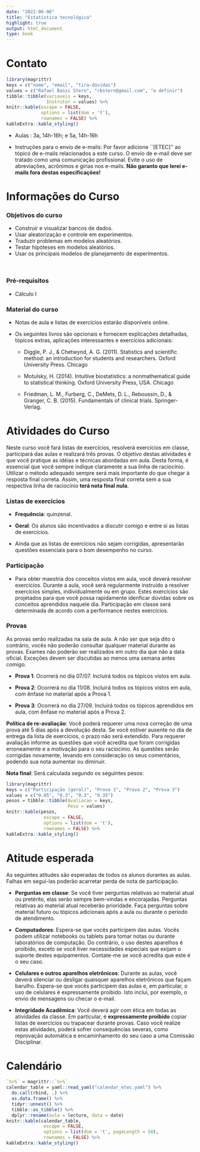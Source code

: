 ```yaml
---
date: "2022-06-06"
title: "Estatística tecnológica"
highlight: true
output: html_document
type: book
---
```


# Contato

```r
library(magrittr)
keys = c("nome", "email", "tira-dúvidas")
values = c("Rafael Bassi Stern", "rbstern@gmail.com", "a definir")
tibble::tibble(variaveis = keys, 
               Instrutor = values) %>%
knitr::kable(escape = FALSE,
             options = list(dom = 't'),
             rownames = FALSE) %>% 
kableExtra::kable_styling()
```

- Aulas : 3a, 14h-16h; e 5a, 14h-16h

- Instruções para o envio de e-mails: 
Por favor adicione ``[ETEC]'' ao 
tópico de e-mails relacionados a este curso.
O envio de e-mail deve ser tratado como uma comunicação profissional.
Evite o uso de abreviações, acrônimos e gírias nos e-mails.
**Não garanto que lerei e-mails fora destas especificações!** 

# Informações do Curso

### Objetivos do curso

- Construir e visualizar bancos de dados.
- Usar aleatorização e controle em experimentos.
- Traduzir problemas em modelos aleatórios.
- Testar hipóteses em modelos aleatórios.
- Usar os principais modelos de planejamento de experimentos.

<br/>

### Pré-requisitos

- Cálculo I

### Material do curso

- Notas de aula e listas de exercícios
  estarão disponíveis online.
  
- Os seguintes livros são opcionais e 
  fornecem explicações detalhadas,
  tópicos extras, aplicações interessantes e
  exercícios adicionais:

    - Diggle, P. J., & Chetwynd, A. G. (2011). Statistics and scientific method: an introduction for students and researchers. Oxford University Press. Chicago
    
    - Motulsky, H. (2014). Intuitive biostatistics: a nonmathematical guide to statistical thinking. Oxford University Press, USA. Chicago	

    - Friedman, L. M., Furberg, C., DeMets, D. L., Reboussin, D., & Granger, C. B. (2015). Fundamentals of clinical trials. Springer-Verlag.

								
# Atividades do Curso
								
Neste curso você fará
listas de exercícios, resolverá exercícios em classe,
participará das aulas e realizará três provas.
O objetivo destas atividades é que você pratique
as idéias e técnicas abordadas em aula.
Desta forma, é essencial que você sempre indique claramente
a sua linha de raciocínio.
Utilizar o método adequado sempre será mais importante
do que chegar à resposta final correta. 
Assim, uma resposta final correta
sem a sua respectiva linha de raciocínio
**terá nota final nula**.

### Listas de exercícios

- **Frequência**: quinzenal.

- **Geral**: Os alunos são incentivados a 
discutir comigo e entre si as listas de exercícios.

- Ainda que as listas de exercícios não sejam corrigidas,
apresentarão questões essenciais para o bom desempenho no curso.

### Participação

- Para obter maestria dos conceitos vistos em aula,
você deverá resolver exercícios.
Durante a aula, você será regularmente instruído
a resolver exercícios simples, individualmente ou em grupo.
Estes exercícios são projetados para que você possa
rapidamente idenficar dúvidas sobre os conceitos aprendidos naquele dia.
Participação em classe será determinada de acordo com 
a performance nestes exercícios. 

### Provas 

As provas serão realizadas na sala de aula.
A não ser que seja dito o contrário, 
vocês não poderão consultar qualquer material durante as provas.
Exames não poderão ser realizados em outro dia que não a data oficial.
Exceções devem ser discutidas ao menos uma semana antes comigo.

- **Prova 1**: Ocorrerá no dia 07/07. 
Incluirá todos os tópicos vistos em aula.

- **Prova 2**: Ocorrerá no dia 11/08. 
Incluirá todos os tópicos vistos em aula,
com ênfase no material após a Prova 1.

- **Prova 3**: Ocorrerá no dia 27/09. 
Incluirá todos os tópicos aprendidos em aula,
com ênfase no material após a Prova 2.

**Política de re-avaliação**: Você poderá requerer uma nova correção
de uma prova até 5 dias após a devolução desta.
Se você estiver ausente no dia de entrega da lista de exercícios, 
o prazo não será extendido.
Para requerer avaliação informe as questões que 
você acredita que foram corrigidas erroneamente e 
a motivação para o seu raciocínio.
As questões serão corrigidas novamente, 
levando em consideração os seus comentários, 
podendo sua nota aumentar ou diminuir.

**Nota final**: Será calculada segundo os seguintes pesos:

```r
library(magrittr)
keys = c("Participação (geral)", "Prova 1", "Prova 2", "Prova 3")
values = c("0.05", "0.3", "0.3", "0.35")
pesos = tibble::tibble(Avaliacao = keys, 
                       Peso = values)
knitr::kable(pesos,
              escape = FALSE,
              options = list(dom = 't'),
              rownames = FALSE) %>% 
kableExtra::kable_styling()
```

# Atitude esperada

As seguintes atitudes são esperadas de todos os alunos durantes as aulas.
Falhas em seguí-las poderão acarretar perda de nota de participação.

- **Perguntas em classe**: 
Se você tiver perguntas relativas ao material atual ou pretérito,
elas serão sempre bem-vindas e encorajadas. 
Perguntas relativas ao material atual receberão prioridade.
Faça perguntas sobre material futuro ou 
tópicos adicionais após a aula ou durante o período de atendimento.

- **Computadores**: Espera-se que vocês participem das aulas.
Vocês podem utilizar notebooks ou tablets para 
tomar notas ou durante laboratórios de computação.
Do contrário, o uso destes aparelhos é proibido, 
exceto se você tiver necessidades especiais que 
exijam o suporte destes equipamentos.
Contate-me se você acredita que este é o seu caso.

- **Celulares e outros aparelhos eletrônicos**: 
Durante as aulas, você deverá silenciar ou desligar 
quaisquer aparelhos eletrônicos que façam barulho.
Espera-se que vocês participem das aulas e, 
em particular, o uso de celulares é expressamente proibido.
Isto inclui, por exemplo, o envio de mensagens ou checar o e-mail.

- **Integridade Acadêmica**:
Você deverá agir com ética em todas as atividades da classe.
Em particular, é **expressamente proibido** copiar listas de exercícios ou
trapacear durante provas. 
Caso você realize estas atividades, poderá sofrer consequências severas,
como reprovação automática e encaminhamento do seu caso a uma Comissão Disciplinar.

# Calendário

```r
`%>%` = magrittr::`%>%`
calendar_table = yaml::read_yaml("calendar_etec.yaml") %>% 
  do.call(rbind, .) %>% 
  as.data.frame() %>% 
  tidyr::unnest() %>%
  tibble::as_tibble() %>%
  dplyr::rename(aula = lecture, data = date)
knitr::kable(calendar_table,
              escape = FALSE,
              options = list(dom = 't', pageLength = 50),
              rownames = FALSE) %>% 
kableExtra::kable_styling()
```

